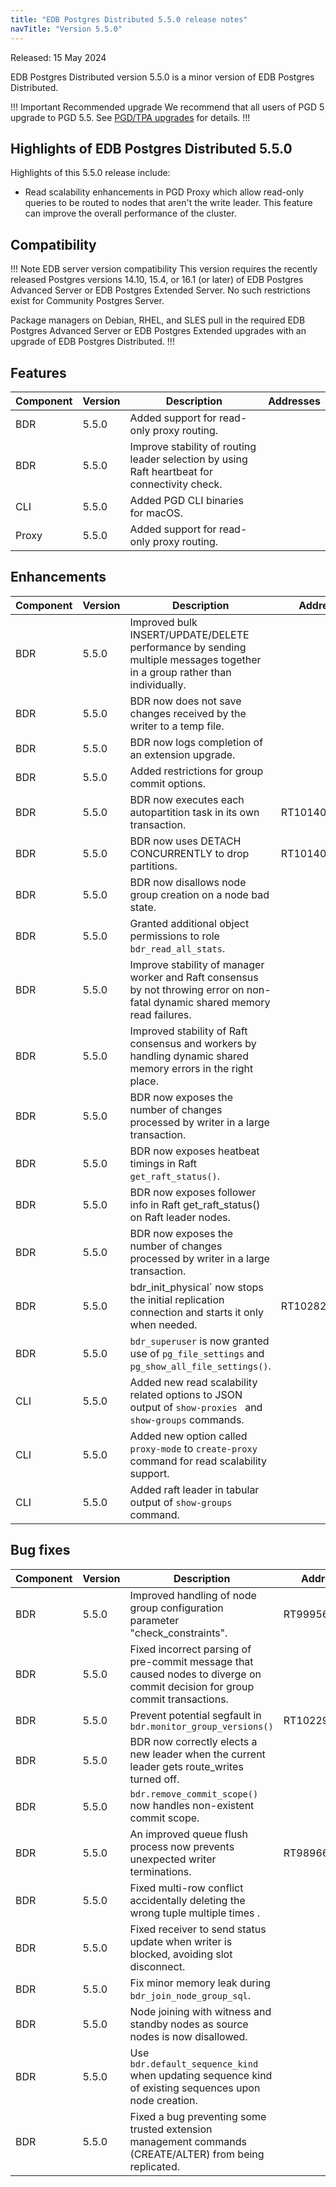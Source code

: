 ```yaml
---
title: "EDB Postgres Distributed 5.5.0 release notes"
navTitle: "Version 5.5.0"
---
```


Released: 15 May 2024

EDB Postgres Distributed version 5.5.0 is a minor version of EDB Postgres Distributed.

!!! Important Recommended upgrade
We recommend that all users of PGD 5 upgrade to PGD 5.5. See [PGD/TPA upgrades](../upgrades/tpa_overview) for details.
!!!


## Highlights of EDB Postgres Distributed 5.5.0

Highlights of this 5.5.0 release include:

* Read scalability enhancements in PGD Proxy which allow read-only queries to be routed to nodes that aren't the write leader. This feature can improve the overall performance of the cluster.

## Compatibility

!!! Note EDB server version compatibility
This version requires the recently released Postgres versions 14.10, 15.4,
or 16.1 (or later) of EDB Postgres Advanced Server or EDB Postgres Extended
Server. No such restrictions exist for Community Postgres Server.

Package managers on Debian, RHEL, and SLES pull in the required EDB Postgres
Advanced Server or EDB Postgres Extended upgrades with an upgrade of EDB
Postgres Distributed.
!!!

## Features

| Component | Version | Description                                                                                   | Addresses |
|-----------|---------|-----------------------------------------------------------------------------------------------|-----------|
| BDR       | 5.5.0   | Added support for read-only proxy routing.                                                       |           |
| BDR       | 5.5.0   | Improve stability of routing leader selection by using  Raft heartbeat for connectivity check. |           |
| CLI       | 5.5.0   | Added PGD CLI binaries for macOS.                                                                |           |
| Proxy     | 5.5.0   | Added support for read-only proxy routing.                                                       |           |


## Enhancements

| Component | Version | Description                                                                                                                   | Addresses      |
|-----------|---------|-------------------------------------------------------------------------------------------------------------------------------|----------------|
| BDR       | 5.5.0   | Improved bulk INSERT/UPDATE/DELETE performance by sending multiple messages together in a group rather than individually.       |                |
| BDR       | 5.5.0   | BDR now does not save changes received by the writer to a temp file.                                                                      |                |
| BDR       | 5.5.0   | BDR now logs completion of an extension upgrade.                                                                                        |                |
| BDR       | 5.5.0   | Added restrictions for group commit options.                                                                                     |                |
| BDR       | 5.5.0   | BDR now executes each autopartition task in its own transaction.                                                                        | RT101407/35476 |
| BDR       | 5.5.0   | BDR now uses DETACH CONCURRENTLY to drop partitions.                                                                                   | RT101407/35476 |
| BDR       | 5.5.0   | BDR now disallows node group creation on a node bad state.                                                                              |                |
| BDR       | 5.5.0   | Granted additional object permissions to role `bdr_read_all_stats`.                                                              |                |
| BDR       | 5.5.0   | Improve stability of manager worker and Raft consensus by not throwing error on non-fatal dynamic shared memory read failures. |                |
| BDR       | 5.5.0   | Improved stability of Raft consensus and workers by handling dynamic shared memory errors in the right place.                   |                |
| BDR       | 5.5.0   | BDR now exposes the number of changes processed by writer in a large transaction.                                                           |                |
| BDR       | 5.5.0   | BDR now exposes heatbeat timings in Raft `get_raft_status()`.                                                                             |                |
| BDR       | 5.5.0   | BDR now exposes follower info in Raft get_raft_status() on Raft leader nodes.                                                           |                |
| BDR       | 5.5.0   | BDR now exposes the number of changes processed by writer in a large transaction.                                                           |                |
| BDR       | 5.5.0   | bdr_init_physical` now stops the initial replication connection and starts it only when needed.                                   | RT102828/35305 |
| BDR       | 5.5.0   | `bdr_superuser` is now granted use of `pg_file_settings` and `pg_show_all_file_settings()`.                                       |                |
| CLI       | 5.5.0   | Added new read scalability related options to JSON output of `show-proxies ` and `show-groups` commands.                         |                |
| CLI       | 5.5.0   | Added new option called `proxy-mode` to `create-proxy` command for read scalability support.                                     |                |
| CLI       | 5.5.0   | Added raft leader in tabular output of `show-groups` command.                                                                   |                |


## Bug fixes

| Component | Version | Description                                                                                                               | Addresses      |
|-----------|---------|---------------------------------------------------------------------------------------------------------------------------|----------------|
| BDR       | 5.5.0   | Improved handling of node group configuration parameter "check_constraints".                                                | RT99956/31896  |
| BDR       | 5.5.0   | Fixed incorrect parsing of pre-commit message that caused nodes to diverge on commit decision for group commit transactions. |                |
| BDR       | 5.5.0   | Prevent potential segfault in `bdr.monitor_group_versions()`                                                                | RT102290/34051 |
| BDR       | 5.5.0   | BDR now correctly elects a new leader when the current leader gets route_writes turned off.                                        |                |
| BDR       | 5.5.0   | `bdr.remove_commit_scope()` now handles non-existent commit scope.                                                        |                |
| BDR       | 5.5.0   |  An improved queue flush process now prevents unexpected writer terminations.                                                 | RT98966/35447  |
| BDR       | 5.5.0   | Fixed multi-row conflict accidentally deleting the wrong tuple multiple times  .                                             |                |
| BDR       | 5.5.0   | Fixed receiver to send status update when writer is blocked, avoiding slot disconnect.                                    |                |
| BDR       | 5.5.0   | Fix minor memory leak during `bdr_join_node_group_sql`.                                                                      |                |
| BDR       | 5.5.0   | Node joining with witness and standby nodes as source nodes is now disallowed.                                             |                |
| BDR       | 5.5.0   | Use `bdr.default_sequence_kind` when updating sequence kind of existing sequences upon node creation.                       |                |
| BDR       | 5.5.0   | Fixed a bug preventing some trusted extension management commands (CREATE/ALTER) from being replicated.                   |                |



